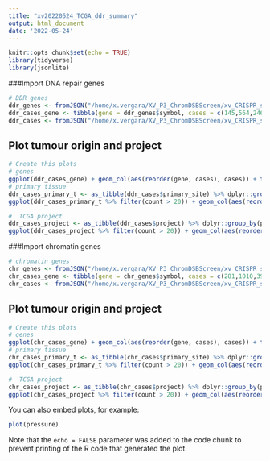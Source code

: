```yaml
---
title: "xv20220524_TCGA_ddr_summary"
output: html_document
date: '2022-05-24'
---
```


```r
knitr::opts_chunk$set(echo = TRUE)
library(tidyverse)
library(jsonlite)
```

###Import DNA repair genes
```r
# DDR genes
ddr_genes <- fromJSON("/home/x.vergara/XV_P3_ChromDSBScreen/xv_CRISPR_screen_figures/import/TCGA_data_summary/xv20220524_E_DDR_hits_genes.json")
ddr_cases_gene <- tibble(gene = ddr_genes$symbol, cases = c(145,564,246,150,523,64,115,679,454,107,659,248,17,52,78))
ddr_cases <- fromJSON("/home/x.vergara/XV_P3_ChromDSBScreen/xv_CRISPR_screen_figures/import/TCGA_data_summary/xv20220524_E_DDR_hits_cases.json")
```
## Plot tumour origin and project
```r
# Create this plots
# genes
ggplot(ddr_cases_gene) + geom_col(aes(reorder(gene, cases), cases)) + theme_bw() + theme(axis.title.y = element_blank()) + coord_flip()
# primary tissue
ddr_cases_primary_t <- as_tibble(ddr_cases$primary_site) %>% dplyr::group_by(value) %>% dplyr::summarise(count = n())
ggplot(ddr_cases_primary_t %>% filter(count > 20)) + geom_col(aes(reorder(value, count), count)) + theme_bw() + theme(axis.title.y = element_blank()) + coord_flip()

#  TCGA project
ddr_cases_project <- as_tibble(ddr_cases$project) %>% dplyr::group_by(project_id) %>% dplyr::summarise(count = n())
ggplot(ddr_cases_project %>% filter(count > 20)) + geom_col(aes(reorder(project_id, count), count)) + theme_bw() + theme(axis.title.y = element_blank()) + coord_flip()
```

###Import chromatin genes
```r
# chromatin genes
chr_genes <- fromJSON("/home/x.vergara/XV_P3_ChromDSBScreen/xv_CRISPR_screen_figures/import/TCGA_data_summary/xv20220524_E_chr_hits_genes.json")
chr_cases_gene <- tibble(gene = chr_genes$symbol, cases = c(281,1010,399,509,65,150,314,488,243,348,271,519,659,1159,67))
chr_cases <- fromJSON("/home/x.vergara/XV_P3_ChromDSBScreen/xv_CRISPR_screen_figures/import/TCGA_data_summary/xv20220524_E_chr_hits_cases.json")
```
## Plot tumour origin and project
```r
# Create this plots
# genes
ggplot(chr_cases_gene) + geom_col(aes(reorder(gene, cases), cases)) + theme_bw() + theme(axis.title.y = element_blank()) + coord_flip()
# primary tissue
chr_cases_primary_t <- as_tibble(chr_cases$primary_site) %>% dplyr::group_by(value) %>% dplyr::summarise(count = n())
ggplot(chr_cases_primary_t %>% filter(count > 20)) + geom_col(aes(reorder(value, count), count)) + theme_bw() + theme(axis.title.y = element_blank()) + coord_flip()

#  TCGA project
chr_cases_project <- as_tibble(chr_cases$project) %>% dplyr::group_by(project_id) %>% dplyr::summarise(count = n())
ggplot(chr_cases_project %>% filter(count > 20)) + geom_col(aes(reorder(project_id, count), count)) + theme_bw() + theme(axis.title.y = element_blank()) + coord_flip()
```

You can also embed plots, for example:

```r
plot(pressure)
```

Note that the `echo = FALSE` parameter was added to the code chunk to prevent printing of the R code that generated the plot.
